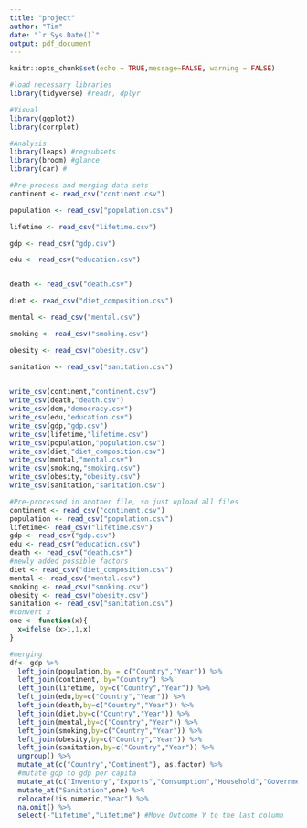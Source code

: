 ```yaml
---
title: "project"
author: "Tim"
date: "`r Sys.Date()`"
output: pdf_document
---
```


```r
knitr::opts_chunk$set(echo = TRUE,message=FALSE, warning = FALSE)
```

```r
#load necessary libraries
library(tidyverse) #readr, dplyr

#Visual
library(ggplot2)
library(corrplot)

#Analysis
library(leaps) #regsubsets
library(broom) #glance 
library(car) #
```

```r
#Pre-process and merging data sets
continent <- read_csv("continent.csv")

population <- read_csv("population.csv") 

lifetime <- read_csv("lifetime.csv")

gdp <- read_csv("gdp.csv")

edu <- read_csv("education.csv")


death <- read_csv("death.csv") 

diet <- read_csv("diet_composition.csv")

mental <- read_csv("mental.csv") 

smoking <- read_csv("smoking.csv") 

obesity <- read_csv("obesity.csv")

sanitation <- read_csv("sanitation.csv")
  
```


```r
write_csv(continent,"continent.csv")
write_csv(death,"death.csv")
write_csv(dem,"democracy.csv")
write_csv(edu,"education.csv")
write_csv(gdp,"gdp.csv")
write_csv(lifetime,"lifetime.csv")
write_csv(population,"population.csv")
write_csv(diet,"diet_composition.csv")
write_csv(mental,"mental.csv")
write_csv(smoking,"smoking.csv")
write_csv(obesity,"obesity.csv")
write_csv(sanitation,"sanitation.csv")
```


```r
#Pre-processed in another file, so just upload all files
continent <- read_csv("continent.csv") 
population <- read_csv("population.csv")
lifetime<- read_csv("lifetime.csv") 
gdp <- read_csv("gdp.csv") 
edu <- read_csv("education.csv")
death <- read_csv("death.csv") 
#newly added possible factors
diet <- read_csv("diet_composition.csv")
mental <- read_csv("mental.csv")
smoking <- read_csv("smoking.csv") 
obesity <- read_csv("obesity.csv")
sanitation <- read_csv("sanitation.csv")
#convert x
one <- function(x){
  x=ifelse (x>1,1,x) 
}

#merging
df<- gdp %>% 
  left_join(population,by = c("Country","Year")) %>% 
  left_join(continent, by="Country") %>% 
  left_join(lifetime, by=c("Country","Year")) %>% 
  left_join(edu,by=c("Country","Year")) %>% 
  left_join(death,by=c("Country","Year")) %>% 
  left_join(diet,by=c("Country","Year")) %>% 
  left_join(mental,by=c("Country","Year")) %>% 
  left_join(smoking,by=c("Country","Year")) %>% 
  left_join(obesity,by=c("Country","Year")) %>% 
  left_join(sanitation,by=c("Country","Year")) %>% 
  ungroup() %>% 
  mutate_at(c("Country","Continent"), as.factor) %>%
  #mutate gdp to gdp per capita
  mutate_at(c("Inventory","Exports","Consumption","Household","Government","Imports","Sanitation"), funs(./Population)) %>% 
  mutate_at("Sanitation",one) %>% 
  relocate(!is.numeric,"Year") %>% 
  na.omit() %>%
  select(-"Lifetime","Lifetime") #Move Outcome Y to the last column
```



